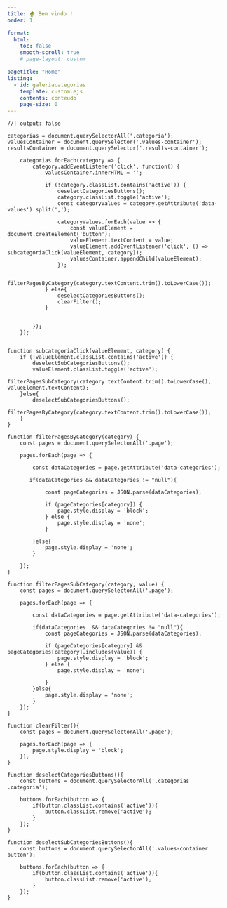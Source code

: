 ```yaml
---
title: 🏠️ Bem vindo !
order: 1

format: 
  html: 
    toc: false
    smooth-scroll: true
    # page-layout: custom

pagetitle: "Home"
listing:
  - id: galeriacategorias
    template: custom.ejs
    contents: conteudo
    page-size: 0
---
```

   

::: {#galeriacategorias}
:::


```ojs
//| output: false 
    
categorias = document.querySelectorAll('.categoria');
valuesContainer = document.querySelector('.values-container');
resultsContainer = document.querySelector('.results-container');

    categorias.forEach(category => {
        category.addEventListener('click', function() {
            valuesContainer.innerHTML = '';

            if (!category.classList.contains('active')) {
                deselectCategoriesButtons();
                category.classList.toggle('active');
                const categoryValues = category.getAttribute('data-values').split(',');

                categoryValues.forEach(value => {
                    const valueElement = document.createElement('button');
                    valueElement.textContent = value;
                    valueElement.addEventListener('click', () => subcategoriaClick(valueElement, category));
                    valuesContainer.appendChild(valueElement);
                });

                filterPagesByCategory(category.textContent.trim().toLowerCase());
            } else{
                deselectCategoriesButtons();
                clearFilter();
            }

            
        });
    });


function subcategoriaClick(valueElement, category) {
    if (!valueElement.classList.contains('active')) {
        deselectSubCategoriesButtons();
        valueElement.classList.toggle('active');
        filterPagesSubCategory(category.textContent.trim().toLowerCase(), valueElement.textContent);
    }else{
        deselectSubCategoriesButtons();
        filterPagesByCategory(category.textContent.trim().toLowerCase());
    }
}

function filterPagesByCategory(category) {
    const pages = document.querySelectorAll('.page');
    
    pages.forEach(page => {

        const dataCategories = page.getAttribute('data-categories');
       
       if(dataCategories && dataCategories != "null"){
            
            const pageCategories = JSON.parse(dataCategories);
            
            if (pageCategories[category]) {
                page.style.display = 'block';
            } else {
                page.style.display = 'none';
            }

        }else{
            page.style.display = 'none';
        }
        
    });
}

function filterPagesSubCategory(category, value) {
    const pages = document.querySelectorAll('.page');
    
    pages.forEach(page => {
        
        const dataCategories = page.getAttribute('data-categories');
        
        if(dataCategories  && dataCategories != "null"){
            const pageCategories = JSON.parse(dataCategories);
            
            if (pageCategories[category] && pageCategories[category].includes(value)) {
                page.style.display = 'block';
            } else {
                page.style.display = 'none';
            
            }
        }else{
            page.style.display = 'none';
        }
    });
}

function clearFilter(){
    const pages = document.querySelectorAll('.page');

    pages.forEach(page => {
        page.style.display = 'block';
    });
}

function deselectCategoriesButtons(){
    const buttons = document.querySelectorAll('.categorias .categoria');

    buttons.forEach(button => {
        if(button.classList.contains('active')){
            button.classList.remove('active');
        }
    });
}

function deselectSubCategoriesButtons(){
    const buttons = document.querySelectorAll('.values-container button');

    buttons.forEach(button => {
        if(button.classList.contains('active')){
            button.classList.remove('active');
        }
    });
}



``` 
